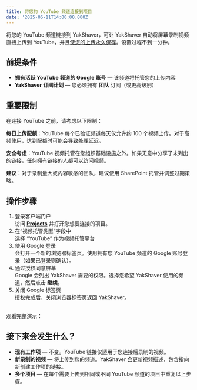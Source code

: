 ```yaml
---
title: 将您的 YouTube 频道连接到项目
date: '2025-06-11T14:00:00.000Z'
---
```


将您的 YouTube 频道链接到 YakShaver，可让 YakShaver 自动将屏幕录制视频直接上传到 YouTube，并且[使您的上传永久保存](/docs/make-uploads-permanent)。设置过程不到一分钟。

## 前提条件

* **拥有活跃 YouTube 频道的 Google 账号** — 该频道将托管您的上传内容
* **YakShaver 订阅计划** — 您必须拥有 **团队** 订阅（或更高级别）

## 重要限制

在连接 YouTube 之前，请考虑以下限制：

**每日上传配额**：YouTube 每个已验证频道每天仅允许约 100 个视频上传。对于高频使用，达到配额时可能会导致处理延迟。

**安全考虑**：YouTube 视频托管在您组织基础设施之外。如果无意中分享了未列出的链接，任何拥有链接的人都可以访问视频。

**建议**：对于录制量大或内容敏感的团队，建议使用 SharePoint 托管并调整过期策略。

## 操作步骤

1. 登录客户端门户\
   访问 **[Projects](https://portal.yakshaver.ai/settings/projects)** 并打开您想要连接的项目。
2. 在“视频托管类型”字段中\
   选择 “YouTube” 作为视频托管平台
3. 使用 Google 登录\
   会打开一个新的浏览器标签页。使用拥有您 YouTube 频道的 Google 账号登录（如果已登录则确认）。
4. 通过授权同意屏幕\
   Google 会列出 YakShaver 需要的权限。选择您希望 YakShaver 使用的频道，然后点击 **继续**。
5. 关闭 Google 标签页\
   授权完成后，关闭浏览器标签页返回 YakShaver。

\
观看完整演示：

<Youtube thumbnail="https://img.youtube.com/vi/Ke7uR7ZSn_U/maxresdefault.jpg" externalVideoLink="https://www.youtube.com/embed/Ke7uR7ZSn_U?si=QClYhHFffnlkRoat" />

## 接下来会发生什么？

* **现有工作项** — 不变。YouTube 链接仅适用于您连接后录制的视频。
* **新录制的视频** — 将上传到您的频道。YakShaver 会更新视频描述，包含指向新创建工作项的链接。
* **多个项目** — 在每个需要上传到相同或不同 YouTube 频道的项目中重复以上步骤。